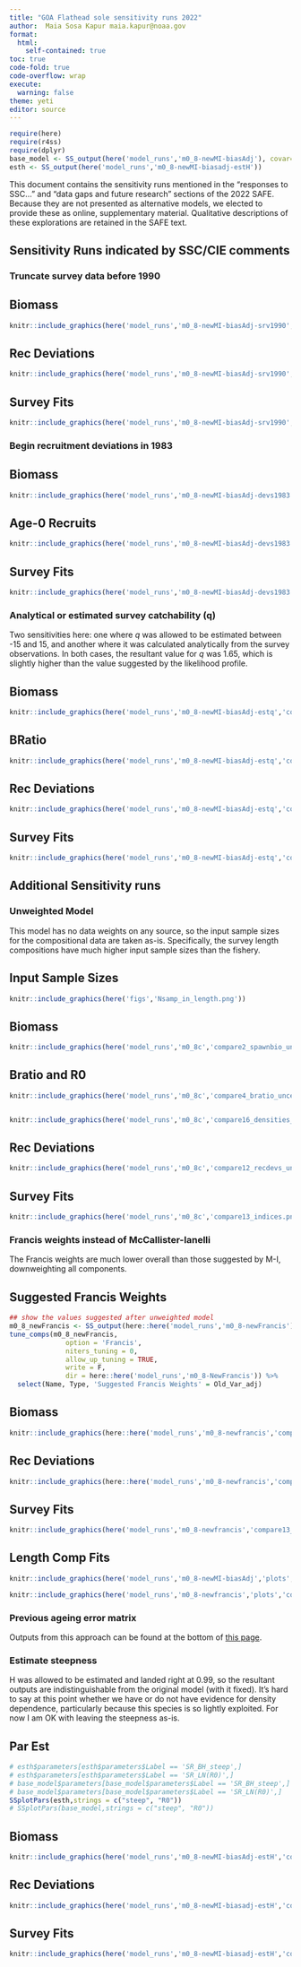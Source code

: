 ```yaml
---
title: "GOA Flathead sole sensitivity runs 2022"
author:  Maia Sosa Kapur maia.kapur@noaa.gov
format:
  html:
    self-contained: true
toc: true
code-fold: true
code-overflow: wrap
execute: 
  warning: false 
theme: yeti
editor: source
---
```



```r
require(here)
require(r4ss)
require(dplyr)
base_model <- SS_output(here('model_runs','m0_8-newMI-biasAdj'), covar=TRUE, verbose=FALSE, printstats=FALSE) 
esth <- SS_output(here('model_runs','m0_8-newMI-biasadj-estH'))
```

This document contains the sensitivity runs mentioned in the "responses to SSC..." and "data gaps and future research" sections of the 2022 SAFE. Because they are not presented as alternative models, we elected to provide these as online, supplementary material. Qualitative descriptions of these explorations are retained in the SAFE text.

## Sensitivity Runs indicated by SSC/CIE comments

### Truncate survey data before 1990

::: panel-tabset
## Biomass

```r
knitr::include_graphics(here('model_runs','m0_8-newMI-biasAdj-srv1990','compare2_spawnbio_uncertainty.png'))
```

## Rec Deviations
```r
knitr::include_graphics(here('model_runs','m0_8-newMI-biasAdj-srv1990','compare11_recdevs.png'))
```
## Survey Fits

```r
knitr::include_graphics(here('model_runs','m0_8-newMI-biasAdj-srv1990','compare13_indices.png'))
```
:::

### Begin recruitment deviations in 1983



::: panel-tabset
## Biomass

```r
knitr::include_graphics(here('model_runs','m0_8-newMI-biasAdj-devs1983','compare2_spawnbio_uncertainty.png'))
```

## Age-0 Recruits
```r
knitr::include_graphics(here('model_runs','m0_8-newMI-biasAdj-devs1983','compare10_recruits_uncertainty.png'))
```
## Survey Fits

```r
knitr::include_graphics(here('model_runs','m0_8-newMI-biasAdj-devs1983','compare13_indices.png'))
```
:::


### Analytical or estimated survey catchability (q)
Two sensitivities here: one where $q$ was allowed to be estimated between -15 and 15, and another where it was calculated analytically from the survey observations. In both cases, the resultant value for $q$ was 1.65, which is slightly higher than the value suggested by the likelihood profile.

::: panel-tabset

## Biomass

```r
knitr::include_graphics(here('model_runs','m0_8-newMI-biasAdj-estq','compare2_spawnbio_uncertainty.png'))
```

## BRatio

```r
knitr::include_graphics(here('model_runs','m0_8-newMI-biasAdj-estq','compare4_Bratio_uncertainty.png'))
```

## Rec Deviations
```r
knitr::include_graphics(here('model_runs','m0_8-newMI-biasAdj-estq','compare11_recdevs.png'))
```
## Survey Fits

```r
knitr::include_graphics(here('model_runs','m0_8-newMI-biasAdj-estq','compare13_indices.png'))
```

:::

## Additional Sensitivity runs

### Unweighted Model

This model has no data weights on any source, so the input sample sizes for the compositional data are taken as-is. Specifically, the survey length compositions have much higher input sample sizes than the fishery.

::: panel-tabset
## Input Sample Sizes

```r
knitr::include_graphics(here('figs','Nsamp_in_length.png'))
```

## Biomass
```r
knitr::include_graphics(here('model_runs','m0_8c','compare2_spawnbio_uncertainty.png'))
```

## Bratio and R0

```r
knitr::include_graphics(here('model_runs','m0_8c','compare4_bratio_uncertainty.png'))


knitr::include_graphics(here('model_runs','m0_8c','compare16_densities_sr_ln(R0).png'))
```
## Rec Deviations
```r
knitr::include_graphics(here('model_runs','m0_8c','compare12_recdevs_uncertainty.png'))
```
## Survey Fits
```r
knitr::include_graphics(here('model_runs','m0_8c','compare13_indices.png'))
```
:::


### Francis weights instead of McCallister-Ianelli
The Francis weights are much lower overall than those suggested by M-I, downweighting all components.

::: panel-tabset

## Suggested Francis Weights
```r
## show the values suggested after unweighted model
m0_8_newFrancis <- SS_output(here::here('model_runs','m0_8-newFrancis'), verbose = FALSE, printstats = FALSE)
tune_comps(m0_8_newFrancis, 
              option = 'Francis',
              niters_tuning = 0,
              allow_up_tuning = TRUE,
              write = F,
              dir = here::here('model_runs','m0_8-NewFrancis')) %>%
  select(Name, Type, 'Suggested Francis Weights' = Old_Var_adj)
```

## Biomass

```r
knitr::include_graphics(here::here('model_runs','m0_8-newfrancis','compare2_spawnbio_uncertainty.png'))
```

## Rec Deviations
```r
knitr::include_graphics(here::here('model_runs','m0_8-newfrancis','compare11_recdevs.png'))
```
## Survey Fits

```r
knitr::include_graphics(here('model_runs','m0_8-newfrancis','compare13_indices.png'))
```

## Length Comp Fits

```r
knitr::include_graphics(here('model_runs','m0_8-newMI-biasAdj','plots','comp_lenfit__aggregated_across_time.png'))

```

```r
knitr::include_graphics(here('model_runs','m0_8-newfrancis','plots','comp_lenfit__aggregated_across_time.png'))
```


:::

### Previous ageing error matrix

Outputs from this approach can be found at the bottom of [this page](https://mkapur-noaa.github.io/goa-fhs-2022/AgeingError_Writeup_Static.html).

### Estimate steepness
H was allowed to be estimated and landed right at 0.99, so the resultant outputs are indistinguishable from the original model (with it fixed). It's hard to say at this point whether we have or do not have evidence for density dependence, particularly because this species is so lightly exploited. For now I am OK with leaving the steepness as-is.

::: panel-tabset

## Par Est

```r

# esth$parameters[esth$parameters$Label == 'SR_BH_steep',]
# esth$parameters[esth$parameters$Label == 'SR_LN(R0)',]
# base_model$parameters[base_model$parameters$Label == 'SR_BH_steep',]
# base_model$parameters[base_model$parameters$Label == 'SR_LN(R0)',]
SSplotPars(esth,strings = c("steep", "R0"))
# SSplotPars(base_model,strings = c("steep", "R0"))


```

## Biomass

```r
knitr::include_graphics(here('model_runs','m0_8-newMI-biasAdj-estH','compare2_spawnbio_uncertainty.png'))
```

## Rec Deviations

```r
knitr::include_graphics(here('model_runs','m0_8-newMI-biasadj-estH','compare11_recdevs.png'))
```

## Survey Fits

```r
knitr::include_graphics(here('model_runs','m0_8-newMI-biasadj-estH','compare13_indices.png'))
```
:::


